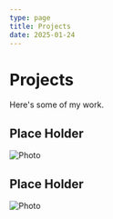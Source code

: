 ```yaml
---
type: page
title: Projects
date: 2025-01-24
---
```


# Projects

Here's some of my work.



## Place Holder
<Image
    src="/images/photo2.jpg"
    alt="Photo"
    width={1125}
    height={750}
    priority
    className="next-image"
/>


## Place Holder
<Image
    src="/images/photo.jpg"
    alt="Photo"
    width={1125}
    height={750}
    priority
    className="next-image"
/>
